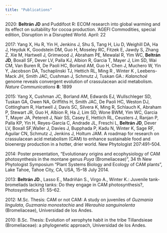```yaml
---
title: "Publications"
---
```


2020: **Beltrán JD** and Puddifoot R: ECOM research into global warming and its effect on suitability for cocoa production. 'AGEFI Commodities, special edition, Disruption in a Disrupted World. April: 22

2017: Yang X, Hu R, Yin H, Jenkins J, Shu S, Tang H, Liu D, Weighill DA, Ha J, Heyduk K, Goodstein DM, Guo H, Moseley RC, Fitzek E, Jawdy S, Zhang Z, Xie M, Hartwell J, Grimwood J, Abraham PE, Mewalal R, Yim WC, **Beltrán JD**, Boxall SF, Dever LV, Palla KJ, Albion R, Garcia T, Mayer J, Lim SD, Wai CM, Van Buren R, De Paoli HC, Borland AM, Guo H, Chen J, Muchero W, Yin Y, Jacobson DA, Tschaplinski TJ, Hettich RL, Ming R , Winter K , Leebens-Mack JH, Smith JAC, Cushman J, Schmutz J, Tuskan GA.: *Kalanchoë* genome reveals convergent evolution of crassulacean acid metabolism. *Nature Communications* **8**: 1899

2015: Yang X, Cushman JC, Borland AM, Edwards EJ, Wullschleger SD, Tuskan GA, Owen NA, Griffiths H, Smith JAC, De Paoli HC, Weston DJ, Cottingham R, Hartwell J, Davis SC, Silvera K, Ming R, Schlauch K, Abraham P, Stewart JR, Guo H, Albion R, Ha J, Lim SD, Wone BWM, Yim WC, Garcia T, Mayer JA, Petereit J, Nair SS, Casey E, Hettich RL, Ceusters J, Ranjan P, Palla KP, Yin H, Reyes-García C, Andrade JL, Freschi L, **Beltrán JD**, Dever LV, Boxall SF,Waller J, Davies J, Bupphada P, Kadu N, Winter K, Sage RF, Aguilar CN, Schmutz J, Jenkins J, Holtum JAM. A roadmap for research on crassulacean acid metabolism (CAM) to enhance sustainable food and bioenergy production in a hotter, drier world. New Phytologist 207:491--504.

2014: Poster presentation, "Evolutionary origins and ecophysiology of CAM photosynthesis in the montane genus *Puya* (Bromeliaceae)", 34 th New Phytologist Symposium "Plant Systems Biology and Ecology of CAM plants", Lake Tahoe, Tahoe City, CA, USA, 15--18 July 2014.

2013: **Beltrán JD**., Lasso E., Madriñán S., Virgo A., Winter K.: Juvenile tank-bromeliads lacking tanks: Do they engage in CAM photosynthesis?, Photosynthetica 51: 55--62.

2012: M.Sc. Thesis: CAM or not CAM: A study on juveniles of *Guzmania lingulata*, *Guzmania monostachia* and *Werauhia sanguinolenta* (Bromeliaceae), Universidad de los Andes.

2010: B.Sc. Thesis: Evolution of xerophyte habit in the tribe Tillandsieae (Bromeliaceae): a phylogenetic approach, Universidad de los Andes.

